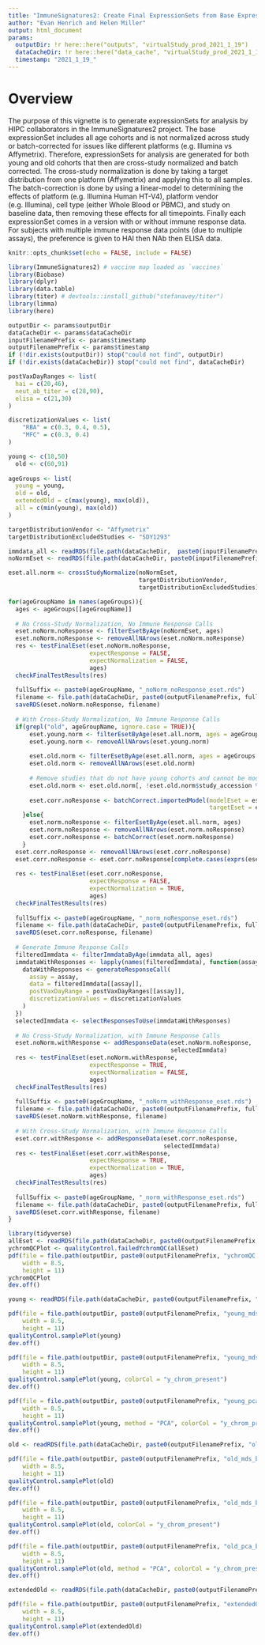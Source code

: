 ```yaml
---
title: "ImmuneSignatures2: Create Final ExpressionSets from Base ExpressionSet"
author: "Evan Henrich and Helen Miller"
output: html_document
params: 
  outputDir: !r here::here("outputs", "virtualStudy_prod_2021_1_19")
  dataCacheDir: !r here::here("data_cache", "virtualStudy_prod_2021_1_19")
  timestamp: "2021_1_19_"
---
```


# Overview
The purpose of this vignette is to generate expressionSets for analysis by HIPC collaborators in the ImmuneSignatures2 project.  The base expressionSet includes all age cohorts and is not normalized across study or batch-corrected for issues like different platforms (e.g. Illumina vs Affymetrix).  Therefore, expressionSets for analysis are generated for both young and old cohorts that then are cross-study normalized and batch corrected.  The cross-study normalization is done by taking a target distribution from one platform (Affymetrix) and applying this to all samples. The batch-correction is done by using a linear-model to determining the effects of platform (e.g. Illumina Human HT-V4), platform vendor (e.g. Illumina), cell type (either Whole Blood or PBMC), and study on baseline data, then removing these effects for all timepoints.  Finally each expressionSet comes in a version with or without immune response data.  For subjects with multiple immune response data points (due to multiple assays), the preference is given to HAI then NAb then ELISA data.

```r
knitr::opts_chunk$set(echo = FALSE, include = FALSE)
```

```r
library(ImmuneSignatures2) # vaccine map loaded as `vaccines`
library(Biobase)
library(dplyr)
library(data.table)
library(titer) # devtools::install_github("stefanavey/titer")
library(limma)
library(here)
```

```r
outputDir <- params$outputDir
dataCacheDir <- params$dataCacheDir
inputFilenamePrefix <- params$timestamp
outputFilenamePrefix <- params$timestamp
if (!dir.exists(outputDir)) stop("could not find", outputDir)
if (!dir.exists(dataCacheDir)) stop("could not find", dataCacheDir)
```


```r
postVaxDayRanges <- list(
  hai = c(20,46),
  neut_ab_titer = c(28,90),
  elisa = c(21,30)
)

discretizationValues <- list(
    "RBA" = c(0.3, 0.4, 0.5),
    "MFC" = c(0.3, 0.4)
)

young <- c(18,50)
  old <- c(60,91)
  
ageGroups <- list(
  young = young,
  old = old,
  extendedOld = c(max(young), max(old)),
  all = c(min(young), max(old))
)

targetDistributionVendor <- "Affymetrix"
targetDistributionExcludedStudies <- "SDY1293"
```

```r
immdata_all <- readRDS(file.path(dataCacheDir,  paste0(inputFilenamePrefix, "immdata_all.rds")))
noNormEset <- readRDS(file.path(dataCacheDir, paste0(inputFilenamePrefix, "noNormEset.rds")))
```

```r
eset.all.norm <- crossStudyNormalize(noNormEset, 
                                     targetDistributionVendor, 
                                     targetDistributionExcludedStudies)
```

```r
for(ageGroupName in names(ageGroups)){
  ages <- ageGroups[[ageGroupName]]
  
  # No Cross-Study Normalization, No Immune Response Calls
  eset.noNorm.noResponse <- filterEsetByAge(noNormEset, ages)
  eset.noNorm.noResponse <- removeAllNArows(eset.noNorm.noResponse)
  res <- testFinalEset(eset.noNorm.noResponse, 
                       expectResponse = FALSE, 
                       expectNormalization = FALSE, 
                       ages)
  checkFinalTestResults(res)
  
  fullSuffix <- paste0(ageGroupName, "_noNorm_noResponse_eset.rds")
  filename <- file.path(dataCacheDir, paste0(outputFilenamePrefix, fullSuffix))
  saveRDS(eset.noNorm.noResponse, filename)
  
  # With Cross-Study Normalization, No Immune Response Calls
  if(grepl("old", ageGroupName, ignore.case = TRUE)){
      eset.young.norm <- filterEsetByAge(eset.all.norm, ages = ageGroups[["young"]])
      eset.young.norm <- removeAllNArows(eset.young.norm)
      
      eset.old.norm <- filterEsetByAge(eset.all.norm, ages = ageGroups[[ageGroupName]])
      eset.old.norm <- removeAllNArows(eset.old.norm)
      
      # Remove studies that do not have young cohorts and cannot be modeled
      eset.old.norm <- eset.old.norm[, !eset.old.norm$study_accession %in% c("SDY1368","SDY67") ]
      
      eset.corr.noResponse <- batchCorrect.importedModel(modelEset = eset.young.norm,
                                                         targetEset = eset.old.norm)
    }else{
      eset.norm.noResponse <- filterEsetByAge(eset.all.norm, ages)
      eset.norm.noResponse <- removeAllNArows(eset.norm.noResponse)
      eset.corr.noResponse <- batchCorrect(eset.norm.noResponse)
    }
  eset.corr.noResponse <- removeAllNArows(eset.corr.noResponse)
  eset.corr.noResponse <- eset.corr.noResponse[complete.cases(exprs(eset.corr.noResponse)), ]
  
  res <- testFinalEset(eset.corr.noResponse, 
                       expectResponse = FALSE, 
                       expectNormalization = TRUE, 
                       ages)
  checkFinalTestResults(res)
  
  fullSuffix <- paste0(ageGroupName, "_norm_noResponse_eset.rds")
  filename <- file.path(dataCacheDir, paste0(outputFilenamePrefix, fullSuffix))
  saveRDS(eset.corr.noResponse, filename)
  
  # Generate Immune Response Calls
  filteredImmdata <- filterImmdataByAge(immdata_all, ages)
  immdataWithResponses <- lapply(names(filteredImmdata), function(assay){
    dataWithResponses <- generateResponseCall(
      assay = assay,
      data = filteredImmdata[[assay]],
      postVaxDayRange = postVaxDayRanges[[assay]],
      discretizationValues = discretizationValues
    )
  })
  selectedImmdata <- selectResponsesToUse(immdataWithResponses)
    
  # No Cross-Study Normalization, with Immune Response Calls
  eset.noNorm.withResponse <- addResponseData(eset.noNorm.noResponse,
                                              selectedImmdata)
  res <- testFinalEset(eset.noNorm.withResponse, 
                       expectResponse = TRUE, 
                       expectNormalization = FALSE, 
                       ages)
  checkFinalTestResults(res)
  
  fullSuffix <- paste0(ageGroupName, "_noNorm_withResponse_eset.rds")
  filename <- file.path(dataCacheDir, paste0(outputFilenamePrefix, fullSuffix))
  saveRDS(eset.noNorm.withResponse, filename)
  
  # With Cross-Study Normalization, with Immune Response Calls
  eset.corr.withResponse <- addResponseData(eset.corr.noResponse, 
                                            selectedImmdata)
  res <- testFinalEset(eset.corr.withResponse, 
                       expectResponse = TRUE, 
                       expectNormalization = TRUE, 
                       ages)
  checkFinalTestResults(res)
  
  fullSuffix <- paste0(ageGroupName, "_norm_withResponse_eset.rds")
  filename <- file.path(dataCacheDir, paste0(outputFilenamePrefix, fullSuffix))
  saveRDS(eset.corr.withResponse, filename)
}
```

```r
library(tidyverse)
allEset <- readRDS(file.path(dataCacheDir, paste0(outputFilenamePrefix, "all_noNorm_noResponse_eset.rds")))
ychromQCPlot <- qualityControl.failedYchromQC(allEset)
pdf(file = file.path(outputDir, paste0(outputFilenamePrefix, "ychromQC.pdf")),
    width = 8.5,
    height = 11)
ychromQCPlot
dev.off()

young <- readRDS(file.path(dataCacheDir, paste0(outputFilenamePrefix, "young_norm_noResponse_eset.rds")))

pdf(file = file.path(outputDir, paste0(outputFilenamePrefix, "young_mds_byStudy.pdf")),
    width = 8.5,
    height = 11)
qualityControl.samplePlot(young)
dev.off()

pdf(file = file.path(outputDir, paste0(outputFilenamePrefix, "young_mds_byYchrom.pdf")),
    width = 8.5,
    height = 11)
qualityControl.samplePlot(young, colorCol = "y_chrom_present")
dev.off()

pdf(file = file.path(outputDir, paste0(outputFilenamePrefix, "young_pca_byYchrom.pdf")),
    width = 8.5,
    height = 11)
qualityControl.samplePlot(young, method = "PCA", colorCol = "y_chrom_present")
dev.off()

old <- readRDS(file.path(dataCacheDir, paste0(outputFilenamePrefix, "old_norm_noResponse_eset.rds")))

pdf(file = file.path(outputDir, paste0(outputFilenamePrefix, "old_mds_byStudy.pdf")),
    width = 8.5,
    height = 11)
qualityControl.samplePlot(old)
dev.off()

pdf(file = file.path(outputDir, paste0(outputFilenamePrefix, "old_mds_byYchrom.pdf")),
    width = 8.5,
    height = 11)
qualityControl.samplePlot(old, colorCol = "y_chrom_present")
dev.off()

pdf(file = file.path(outputDir, paste0(outputFilenamePrefix, "old_pca_byYchrom.pdf")),
    width = 8.5,
    height = 11)
qualityControl.samplePlot(old, method = "PCA", colorCol = "y_chrom_present")
dev.off()

extendedOld <- readRDS(file.path(dataCacheDir, paste0(outputFilenamePrefix, "extendedOld_norm_noResponse_eset.rds")))

pdf(file = file.path(outputDir, paste0(outputFilenamePrefix, "extendedOld_mds_byStudy.pdf")),
    width = 8.5,
    height = 11)
qualityControl.samplePlot(extendedOld)
dev.off()
```
